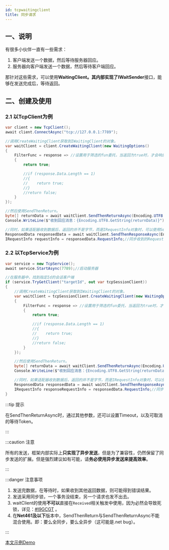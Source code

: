 ```yaml
---
id: tcpwaitingclient
title: 同步请求
---
```





<TouchSocketDefinition />


## 一、说明

有很多小伙伴一直有一些需求：

1. 客户端发送一个数据，然后等待服务器回应。
2. 服务器向客户端发送一个数据，然后等待客户端回应。

那针对这些需求，可以使用**WaitingClient。**其内部实现了**IWaitSender**接口，能够在发送完成后，等待返回。

## 二、创建及使用

### 2.1 以TcpClient为例

```csharp showLineNumbers
var client = new TcpClient();
await client.ConnectAsync("tcp://127.0.0.1:7789");

//调用CreateWaitingClient获取到IWaitingClient的对象。
var waitClient = client.CreateWaitingClient(new WaitingOptions()
{
    FilterFunc = response => //设置用于筛选的fun委托，当返回为true时，才会响应返回
    {
        return true;

        //if (response.Data.Length == 1)
        //{
        //    return true;
        //}
        //return false;
    }
});

//然后使用SendThenReturn。
byte[] returnData = await waitClient.SendThenReturnAsync(Encoding.UTF8.GetBytes("RRQM"));
Console.WriteLine($"收到回应消息：{Encoding.UTF8.GetString(returnData)}");

//同时，如果适配器收到数据后，返回的并不是字节，而是IRequestInfo对象时，可以使用SendThenResponse.
ResponsedData responsedData = await waitClient.SendThenResponseAsync(Encoding.UTF8.GetBytes("RRQM"));
IRequestInfo requestInfo = responsedData.RequestInfo;//同步收到的RequestInfo
```

### 2.2 以TcpService为例

```csharp showLineNumbers
var service = new TcpService();
await service.StartAsync(7789);//启动服务器

//在服务器中，找到指定Id的会话客户端
if (service.TryGetClient("targetId", out var tcpSessionClient))
{
    //调用CreateWaitingClient获取到IWaitingClient的对象。
    var waitClient = tcpSessionClient.CreateWaitingClient(new WaitingOptions()
    {
        FilterFunc = response => //设置用于筛选的fun委托，当返回为true时，才会响应返回
        {
            return true;

            //if (response.Data.Length == 1)
            //{
            //    return true;
            //}
            //return false;
        }
    });

    //然后使用SendThenReturn。
    byte[] returnData = await waitClient.SendThenReturnAsync(Encoding.UTF8.GetBytes("RRQM"));
    Console.WriteLine($"收到回应消息：{Encoding.UTF8.GetString(returnData)}");

    //同时，如果适配器收到数据后，返回的并不是字节，而是IRequestInfo对象时，可以使用SendThenResponse.
    ResponsedData responsedData = await waitClient.SendThenResponseAsync(Encoding.UTF8.GetBytes("RRQM"));
    IRequestInfo responseRequestInfo = responsedData.RequestInfo;//同步收到的RequestInfo
}
```

:::tip 提示

在SendThenReturnAsync时，通过其他参数，还可以设置Timeout，以及可取消的等待Token。

:::  

:::caution 注意

所有的发送，框架内部实际上**只实现了异步发送**，但是为了兼容性，仍然保留了同步发送的扩展。但是强烈建议如有可能，请**务必使用异步发送来提高效率**。

:::  


:::danger 注意事项

1. 发送完数据，在等待时，如果收到其他返回数据，则可能得到错误结果。
2. 发送采用同步锁，一个事务没结束，另一个请求也发不出去。
3. waitClient的使用**不可以**直接在`Received`相关触发中使用，因为必然会导致死锁，详见：[#I9GCGT](https://gitee.com/RRQM_Home/TouchSocket/issues/I9GCGT) 。
4. 在**Net461及以下**版本中，SendThenReturn与SendThenReturnAsync不能混合使用。即：要么全同步，要么全异步（这可能是.net bug）。

:::

[本文示例Demo](https://gitee.com/RRQM_Home/TouchSocket/tree/master/examples/Tcp/TcpWaitingClientWinFormsApp)